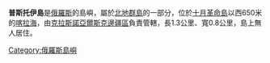 '''普斯托伊島'''是[[俄羅斯|俄羅斯]]的島嶼，屬於[[北地群島|北地群島]]的一部分，位於[[十月革命島|十月革命島]]以西650米的[[喀拉海|喀拉海]]，由[[克拉斯諾亞爾斯克邊疆區|克拉斯諾亞爾斯克邊疆區]]負責管轄，長1.3公里、寬0.8公里，島上無人居住。

{{Russia-geo-stub}}
[[Category:俄羅斯島嶼|Category:俄羅斯島嶼]]